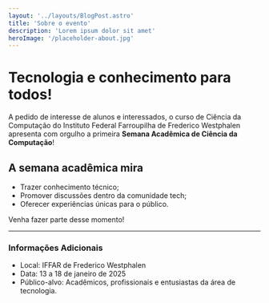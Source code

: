 ```yaml
---
layout: '../layouts/BlogPost.astro'
title: 'Sobre o evento'
description: 'Lorem ipsum dolor sit amet'
heroImage: '/placeholder-about.jpg'
---
```


# Tecnologia e conhecimento para todos!

A pedido de interesse de alunos e interessados, o curso de Ciência da Computação do Instituto Federal Farroupilha de Frederico Westphalen apresenta com orgulho a primeira **Semana Acadêmica de Ciência da Computação**!

## A semana acadêmica mira

- Trazer conhecimento técnico;
- Promover discussões dentro da comunidade tech;
- Oferecer experiências únicas para o público.

Venha fazer parte desse momento!

---

### Informações Adicionais

- Local: IFFAR de Frederico Westphalen
- Data: 13 a 18 de janeiro de 2025
- Público-alvo: Acadêmicos, profissionais e entusiastas da área de tecnologia.
